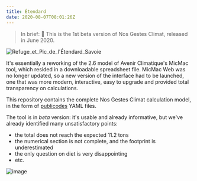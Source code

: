```yaml
---
title: Étendard
date: 2020-08-07T08:01:26Z
---
```


> In brief: 
> 🚀 This is the 1st beta version of Nos Gestes Climat, released in June 2020.  

![Refuge_et_Pic_de_l'Étendard_Savoie](https://user-images.githubusercontent.com/1177762/234638906-f11583de-25d7-48cd-a8c8-ecd3abc5f7c5.JPG)


It's essentially a reworking of the 2.6 model of Avenir Climatique's MicMac tool, which resided in a downloadable spreadsheet file. 
MicMac Web was no longer updated, so a new version of the interface had to be launched, one that was more modern, interactive, easy to upgrade and provided total transparency on calculations. 

This repository contains the complete Nos Gestes Climat calculation model, in the form of <a href="https://publi.codes">publicodes</a> YAML files.

The tool is in *beta* version: it's usable and already informative, but we've already identified many unsatisfactory points: 
- the total does not reach the expected 11.2 tons
- the numerical section is not complete, and the footprint is underestimated
- the only question on diet is very disappointing
- etc.


![image](https://user-images.githubusercontent.com/1177762/89622912-0e9ab200-d894-11ea-9226-c4af37549cd7.png)


